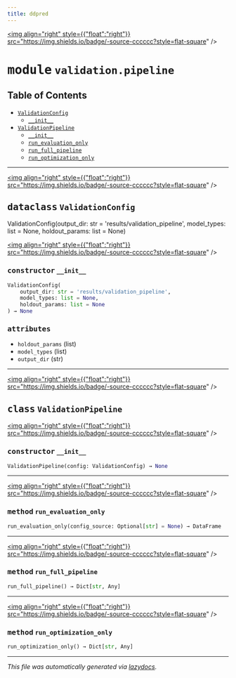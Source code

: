 ```yaml
---
title: ddpred
---
```


<a href="https://github.com/drothermel/%24%7BREPO%7D/blob/main/src/ddpred/validation/pipeline.py"><img align="right" style={{"float":"right"}} src="https://img.shields.io/badge/-source-cccccc?style=flat-square" /></a>

# <kbd>module</kbd> `validation.pipeline`



## Table of Contents
- [`ValidationConfig`](./ddpred.validation.pipeline#dataclass-validationconfig)
	- [`__init__`](./ddpred.validation.pipeline#constructor---init--)
- [`ValidationPipeline`](./ddpred.validation.pipeline#class-validationpipeline)
	- [`__init__`](./ddpred.validation.pipeline#constructor---init--)
	- [`run_evaluation_only`](./ddpred.validation.pipeline#method-run-evaluation-only)
	- [`run_full_pipeline`](./ddpred.validation.pipeline#method-run-full-pipeline)
	- [`run_optimization_only`](./ddpred.validation.pipeline#method-run-optimization-only)




---

<a href="https://github.com/drothermel/%24%7BREPO%7D/blob/main/src/ddpred/validation/pipeline.py#L10"><img align="right" style={{"float":"right"}} src="https://img.shields.io/badge/-source-cccccc?style=flat-square" /></a>

## <kbd>dataclass</kbd> `ValidationConfig`
ValidationConfig(output_dir: str = 'results/validation_pipeline', model_types: list = None, holdout_params: list = None)


<a href="https://github.com/drothermel/%24%7BREPO%7D/blob/main/src/.py"><img align="right" style={{"float":"right"}} src="https://img.shields.io/badge/-source-cccccc?style=flat-square" /></a>

### <kbd>constructor</kbd> `__init__`

```python
ValidationConfig(
    output_dir: str = 'results/validation_pipeline',
    model_types: list = None,
    holdout_params: list = None
) → None
```




### <kbd>attributes</kbd>
- ```holdout_params``` (list)
- ```model_types``` (list)
- ```output_dir``` (str)




---

<a href="https://github.com/drothermel/%24%7BREPO%7D/blob/main/src/ddpred/validation/pipeline.py#L23"><img align="right" style={{"float":"right"}} src="https://img.shields.io/badge/-source-cccccc?style=flat-square" /></a>

## <kbd>class</kbd> `ValidationPipeline`



<a href="https://github.com/drothermel/%24%7BREPO%7D/blob/main/src/ddpred/validation/pipeline.py#L24"><img align="right" style={{"float":"right"}} src="https://img.shields.io/badge/-source-cccccc?style=flat-square" /></a>

### <kbd>constructor</kbd> `__init__`

```python
ValidationPipeline(config: ValidationConfig) → None
```







---

<a href="https://github.com/drothermel/%24%7BREPO%7D/blob/main/src/ddpred/validation/pipeline.py#L44"><img align="right" style={{"float":"right"}} src="https://img.shields.io/badge/-source-cccccc?style=flat-square" /></a>

### <kbd>method</kbd> `run_evaluation_only`

```python
run_evaluation_only(config_source: Optional[str] = None) → DataFrame
```




---

<a href="https://github.com/drothermel/%24%7BREPO%7D/blob/main/src/ddpred/validation/pipeline.py#L31"><img align="right" style={{"float":"right"}} src="https://img.shields.io/badge/-source-cccccc?style=flat-square" /></a>

### <kbd>method</kbd> `run_full_pipeline`

```python
run_full_pipeline() → Dict[str, Any]
```




---

<a href="https://github.com/drothermel/%24%7BREPO%7D/blob/main/src/ddpred/validation/pipeline.py#L41"><img align="right" style={{"float":"right"}} src="https://img.shields.io/badge/-source-cccccc?style=flat-square" /></a>

### <kbd>method</kbd> `run_optimization_only`

```python
run_optimization_only() → Dict[str, Any]
```







---

_This file was automatically generated via [lazydocs](https://github.com/ml-tooling/lazydocs)._
